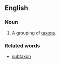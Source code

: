 ==English==

===Noun===
{{en-noun}}

# A grouping of [[taxon]]s. 

===Related words===
*[[subtaxon]]